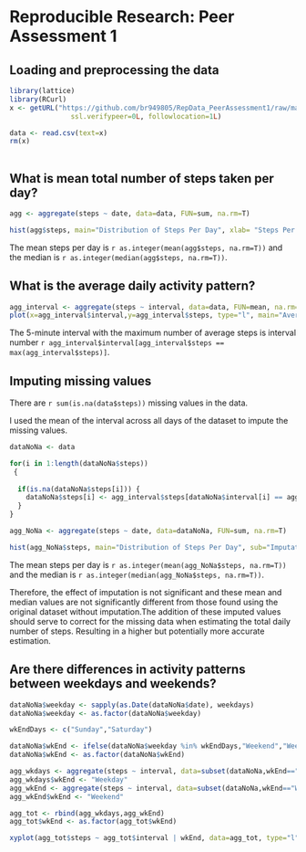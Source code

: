 # Reproducible Research: Peer Assessment 1


## Loading and preprocessing the data

```r
library(lattice)
library(RCurl)
x <- getURL("https://github.com/br949805/RepData_PeerAssessment1/raw/master/activity.csv",
               ssl.verifypeer=0L, followlocation=1L)

data <- read.csv(text=x)
rm(x)
         
```


## What is mean total number of steps taken per day?
```r
agg <- aggregate(steps ~ date, data=data, FUN=sum, na.rm=T)

hist(agg$steps, main="Distribution of Steps Per Day", xlab= "Steps Per Day")

```

The mean steps per day is `r as.integer(mean(agg$steps, na.rm=T))` and the median is `r as.integer(median(agg$steps, na.rm=T))`.

## What is the average daily activity pattern?
```r
agg_interval <- aggregate(steps ~ interval, data=data, FUN=mean, na.rm=T)
plot(x=agg_interval$interval,y=agg_interval$steps, type="l", main="Average Number of Steps Per Interval", xlab="Interval", ylab="Average Number of Steps", col="blue")
```

The 5-minute interval with the maximum number of average steps is interval number `r agg_interval$interval[agg_interval$steps == max(agg_interval$steps)]`.


## Imputing missing values

There are `r sum(is.na(data$steps))` missing values in the data.

I used the mean of the interval across all days of the dataset to impute the missing values.

```r
dataNoNa <- data

for(i in 1:length(dataNoNa$steps))
 {
  
  if(is.na(dataNoNa$steps[i])) {
    dataNoNa$steps[i] <- agg_interval$steps[dataNoNa$interval[i] == agg_interval$interval]
  }
}

agg_NoNa <- aggregate(steps ~ date, data=dataNoNa, FUN=sum, na.rm=T)

hist(agg_NoNa$steps, main="Distribution of Steps Per Day", sub="Imputation Applied", xlab= "Steps Per Day")

```

The mean steps per day is `r as.integer(mean(agg_NoNa$steps, na.rm=T))` and the median is `r as.integer(median(agg_NoNa$steps, na.rm=T))`.

Therefore, the effect of imputation is not significant and these mean and median values are not significantly different from those found using the original dataset without imputation.The addition of these imputed values should serve to correct for the missing data when estimating the total daily number of steps. Resulting in a higher but potentially more accurate estimation.

## Are there differences in activity patterns between weekdays and weekends?

```r
dataNoNa$weekday <- sapply(as.Date(dataNoNa$date), weekdays)
dataNoNa$weekday <- as.factor(dataNoNa$weekday)

wkEndDays <- c("Sunday","Saturday")

dataNoNa$wkEnd <- ifelse(dataNoNa$weekday %in% wkEndDays,"Weekend","Weekday")
dataNoNa$wkEnd <- as.factor(dataNoNa$wkEnd)

agg_wkdays <- aggregate(steps ~ interval, data=subset(dataNoNa,wkEnd=="Weekday"), FUN=mean, na.rm=T)
agg_wkdays$wkEnd <- "Weekday"
agg_wkEnd <- aggregate(steps ~ interval, data=subset(dataNoNa,wkEnd=="Weekend"), FUN=mean, na.rm=T)
agg_wkEnd$wkEnd <- "Weekend"

agg_tot <- rbind(agg_wkdays,agg_wkEnd)
agg_tot$wkEnd <- as.factor(agg_tot$wkEnd)

xyplot(agg_tot$steps ~ agg_tot$interval | wkEnd, data=agg_tot, type="l", layout=c(1,2), main="Weekend vs Weekday: Number of Steps", xlab="Interval", ylab="Number of Steps")

```

